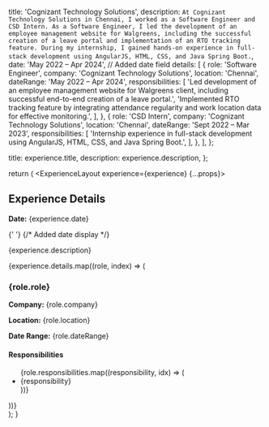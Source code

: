 
  title: 'Cognizant Technology Solutions',
  description: `At Cognizant Technology Solutions in Chennai, I worked as a Software Engineer and CSD Intern. As a Software Engineer, I led the development of an employee management website for Walgreens, including the successful creation of a leave portal and implementation of an RTO tracking feature. During my internship, I gained hands-on experience in full-stack development using AngularJS, HTML, CSS, and Java Spring Boot.`,
  date: 'May 2022 – Apr 2024', // Added date field
  details: [
    {
      role: 'Software Engineer',
      company: 'Cognizant Technology Solutions',
      location: 'Chennai',
      dateRange: 'May 2022 – Apr 2024',
      responsibilities: [
        'Led development of an employee management website for Walgreens client, including successful end-to-end creation of a leave portal.',
        'Implemented RTO tracking feature by integrating attendance regularity and work location data for effective monitoring.',
      ],
    },
    {
      role: 'CSD Intern',
      company: 'Cognizant Technology Solutions',
      location: 'Chennai',
      dateRange: 'Sept 2022 – Mar 2023',
      responsibilities: [
        'Internship experience in full-stack development using AngularJS, HTML, CSS, and Java Spring Boot.',
      ],
    },
  ],
};

  title: experience.title,
  description: experience.description,
};

  return (
    <ExperienceLayout experience={experience} {...props}>
      <section>
        <h2>Experience Details</h2>
        <p>
          <strong>Date:</strong> {experience.date}
        </p>{' '}
        {/* Added date display */}
        <p>{experience.description}</p>
        {experience.details.map((role, index) => (
          <div key={index}>
            <h3>{role.role}</h3>
            <p>
              <strong>Company:</strong> {role.company}
            </p>
            <p>
              <strong>Location:</strong> {role.location}
            </p>
            <p>
              <strong>Date Range:</strong> {role.dateRange}
            </p>
            <h4>Responsibilities</h4>
            <ul>
              {role.responsibilities.map((responsibility, idx) => (
                <li key={idx}>{responsibility}</li>
              ))}
            </ul>
          </div>
        ))}
      </section>
    </ExperienceLayout>
  );
}

